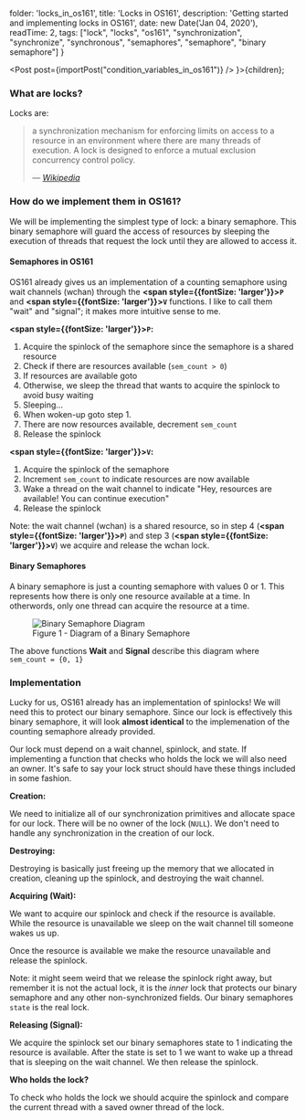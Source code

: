 
  folder: 'locks_in_os161',
  title: 'Locks in OS161',
  description: 'Getting started and implementing locks in OS161',
  date: new Date('Jan 04, 2020'),
  readTime: 2,
  tags: ["lock", "locks", "os161", "synchronization", "synchronize", "synchronous", "semaphores", "semaphore", "binary semaphore"]
}

  <Post post={importPost("condition_variables_in_os161")} />
}>{children}</BlogPost>;

### What are locks?

Locks are:
> a synchronization mechanism for enforcing limits on access to a resource in an environment where there are many threads of execution. A lock is designed to enforce a mutual exclusion concurrency control policy.
>
> — <cite><a href="https://en.wikipedia.org/wiki/Lock_(computer_science)" target="_blank">Wikipedia</a></cite>

### How do we implement them in OS161?

We will be implementing the simplest type of lock: a binary semaphore. This binary semaphore will guard the access
of resources by sleeping the execution of threads that request the lock until they are allowed to access it.

#### Semaphores in OS161

OS161 already gives us an implementation of a counting semaphore using wait channels (wchan) through the 
**<span style={{fontSize: 'larger'}}>`P`</span>** and **<span style={{fontSize: 'larger'}}>`V`</span>** functions.
I like to call them "wait" and "signal"; it makes more intuitive sense to me.

**<span style={{fontSize: 'larger'}}>`P`</span>:**
1. Acquire the spinlock of the semaphore since the semaphore is a shared resource 
2. Check if there are resources available (`sem_count > 0`)
3. If resources are available goto 
4. Otherwise, we sleep the thread that wants to acquire the spinlock to avoid busy waiting
5. Sleeping...
6. When woken-up goto step 1.
7. There are now resources available, decrement `sem_count`
8. Release the spinlock

**<span style={{fontSize: 'larger'}}>`V`</span>:**

1. Acquire the spinlock of the semaphore
2. Increment `sem_count` to indicate resources are now available
3. Wake a thread on the wait channel to indicate "Hey, resources are available! You can continue execution"
4. Release the spinlock

Note: the wait channel (wchan) is a shared resource, so in step 4 (**<span style={{fontSize: 'larger'}}>`P`</span>**) 
and step 3 (**<span style={{fontSize: 'larger'}}>`V`</span>**) we acquire and release the
wchan lock.

#### Binary Semaphores

A binary semaphore is just a counting semaphore with values 0 or 1. This represents how there is only one resource
available at a time. In otherwords, only one thread can acquire the resource at a time.  

<figure>
  <img src="../../../../binary_semaphore_dark.svg" alt="Binary Semaphore Diagram"/>
  <figcaption>Figure 1 - Diagram of a Binary Semaphore</figcaption>
</figure>

The above functions **Wait** and **Signal** describe this diagram where `sem_count = {0, 1}`

### Implementation

Lucky for us, OS161 already has an implementation of spinlocks! We will need this to protect our binary semaphore. 
Since our lock is effectively this binary semaphore, it will look **almost identical** to the
implemenation of the counting semaphore already provided. 

Our lock must depend on a wait channel, spinlock, and state. If implementing a function that checks who holds the lock
we will also need an owner. It's safe to say your lock struct should have these things included in some fashion.

**Creation:**

We need to initialize all of our synchronization primitives and allocate space for our lock.
There will be no owner of the lock (`NULL`).
We don't need to handle any synchronization in the creation of our lock.

**Destroying:**

Destroying is basically just freeing up the memory that we allocated in creation, cleaning up the spinlock, and
destroying the wait channel.

**Acquiring (Wait):**

We want to acquire our spinlock and check if the resource is available. While the resource is unavailable 
we sleep on the wait channel till someone wakes us up.

Once the resource is available we make the resource unavailable and release the spinlock.

Note: it might seem weird that we release the spinlock right away, but remember it is not the actual lock, it is
the *inner* lock that protects our binary semaphore and any other non-synchronized fields. Our binary semaphores
`state` is the real lock.

**Releasing (Signal):**

We acquire the spinlock set our binary semaphores state to 1 indicating the resource is available. After the state
is set to 1 we want to wake up a thread that is sleeping on the wait channel. We then release the spinlock.

**Who holds the lock?**

To check who holds the lock we should acquire the spinlock and compare the current thread with a saved owner thread
of the lock.
